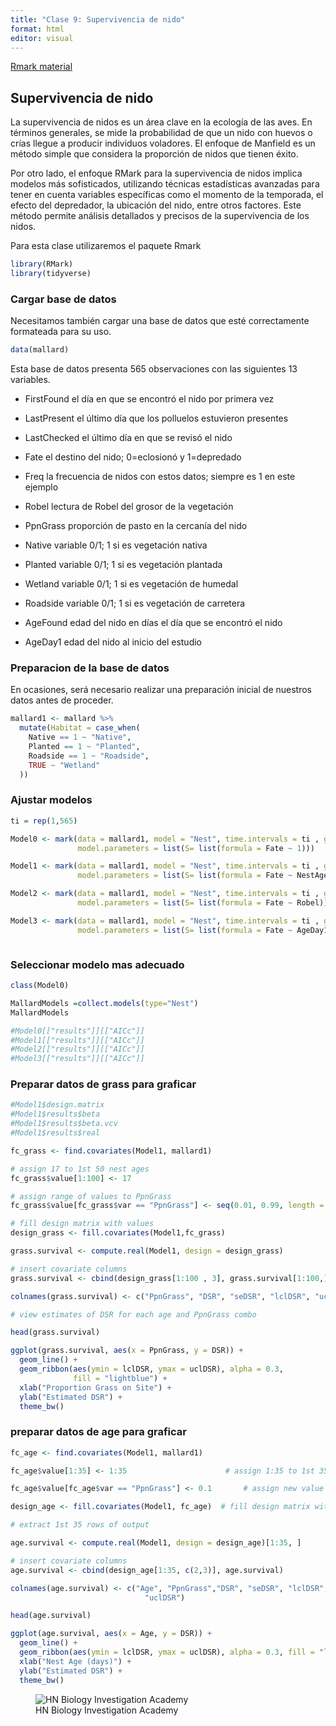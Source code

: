 ```yaml
---
title: "Clase 9: Supervivencia de nido"
format: html
editor: visual
---
```


[Rmark material](http://www.phidot.org/software/mark/docs/book/pdf/app_3.pdf)

## Supervivencia de nido

La supervivencia de nidos es un área clave en la ecología de las aves. En términos generales, se mide la probabilidad de que un nido con huevos o crías llegue a producir individuos voladores. El enfoque de Manfield es un método simple que considera la proporción de nidos que tienen éxito.

Por otro lado, el enfoque RMark para la supervivencia de nidos implica modelos más sofisticados, utilizando técnicas estadísticas avanzadas para tener en cuenta variables específicas como el momento de la temporada, el efecto del depredador, la ubicación del nido, entre otros factores. Este método permite análisis detallados y precisos de la supervivencia de los nidos.

Para esta clase utilizaremos el paquete Rmark

```r
library(RMark)
library(tidyverse)
```

::: panel-tabset
### Cargar base de datos

Necesitamos también cargar una base de datos que esté correctamente formateada para su uso.

```r
data(mallard)
```

Esta base de datos presenta 565 observaciones con las siguientes 13 variables.

-   FirstFound el día en que se encontró el nido por primera vez

-   LastPresent el último día que los polluelos estuvieron presentes

-   LastChecked el último día en que se revisó el nido

-   Fate el destino del nido; 0=eclosionó y 1=depredado

-   Freq la frecuencia de nidos con estos datos; siempre es 1 en este ejemplo

-   Robel lectura de Robel del grosor de la vegetación

-   PpnGrass proporción de pasto en la cercanía del nido

-   Native variable 0/1; 1 si es vegetación nativa

-   Planted variable 0/1; 1 si es vegetación plantada

-   Wetland variable 0/1; 1 si es vegetación de humedal

-   Roadside variable 0/1; 1 si es vegetación de carretera

-   AgeFound edad del nido en días el día que se encontró el nido

-   AgeDay1 edad del nido al inicio del estudio

### Preparacion de la base de datos

En ocasiones, será necesario realizar una preparación inicial de nuestros datos antes de proceder.

```r

mallard1 <- mallard %>%
  mutate(Habitat = case_when(
    Native == 1 ~ "Native",
    Planted == 1 ~ "Planted",
    Roadside == 1 ~ "Roadside",
    TRUE ~ "Wetland"
  ))

```

### Ajustar modelos

```r
ti = rep(1,565)

Model0 <- mark(data = mallard1, model = "Nest", time.intervals = ti , groups = "Habitat",
               model.parameters = list(S= list(formula = Fate ~ 1)))

Model1 <- mark(data = mallard1, model = "Nest", time.intervals = ti , groups = "Habitat",
               model.parameters = list(S= list(formula = Fate ~ NestAge + PpnGrass)))

Model2 <- mark(data = mallard1, model = "Nest", time.intervals = ti , groups = "Habitat",
               model.parameters = list(S= list(formula = Fate ~ Robel)))

Model3 <- mark(data = mallard1, model = "Nest", time.intervals = ti , groups = "Habitat", 
               model.parameters = list(S= list(formula = Fate ~ AgeDay1)))



```

### Seleccionar modelo mas adecuado

```r

class(Model0)

MallardModels =collect.models(type="Nest")
MallardModels

#Model0[["results"]][["AICc"]]
#Model1[["results"]][["AICc"]]
#Model2[["results"]][["AICc"]]
#Model3[["results"]][["AICc"]]

```

### Preparar datos de grass para graficar

```r
#Model1$design.matrix
#Model1$results$beta
#Model1$results$beta.vcv
#Model1$results$real

fc_grass <- find.covariates(Model1, mallard1)

# assign 17 to 1st 50 nest ages
fc_grass$value[1:100] <- 17  

# assign range of values to PpnGrass
fc_grass$value[fc_grass$var == "PpnGrass"] <- seq(0.01, 0.99, length = 100)

# fill design matrix with values
design_grass <- fill.covariates(Model1,fc_grass)

grass.survival <- compute.real(Model1, design = design_grass)

# insert covariate columns
grass.survival <- cbind(design_grass[1:100 , 3], grass.survival[1:100,])     

colnames(grass.survival) <- c("PpnGrass", "DSR", "seDSR", "lclDSR", "uclDSR")

# view estimates of DSR for each age and PpnGrass combo   

head(grass.survival)

ggplot(grass.survival, aes(x = PpnGrass, y = DSR)) +
  geom_line() +
  geom_ribbon(aes(ymin = lclDSR, ymax = uclDSR), alpha = 0.3,
              fill = "lightblue") +
  xlab("Proportion Grass on Site") +
  ylab("Estimated DSR") +
  theme_bw()
```

### preparar datos de age para graficar

```r
fc_age <- find.covariates(Model1, mallard1)

fc_age$value[1:35] <- 1:35                      # assign 1:35 to 1st 35 nest ages

fc_age$value[fc_age$var == "PpnGrass"] <- 0.1       # assign new value to PpnGrass

design_age <- fill.covariates(Model1, fc_age)  # fill design matrix with values

# extract 1st 35 rows of output

age.survival <- compute.real(Model1, design = design_age)[1:35, ]

# insert covariate columns
age.survival <- cbind(design_age[1:35, c(2,3)], age.survival)     

colnames(age.survival) <- c("Age", "PpnGrass","DSR", "seDSR", "lclDSR",
                              "uclDSR")

head(age.survival)

ggplot(age.survival, aes(x = Age, y = DSR)) +
  geom_line() +
  geom_ribbon(aes(ymin = lclDSR, ymax = uclDSR), alpha = 0.3, fill = "lightblue") +
  xlab("Nest Age (days)") +
  ylab("Estimated DSR") +
  theme_bw()
```
:::

![HN Biology Investigation Academy](HN%20Cursos%20publicidad/HN%20Biology%20Inv%20large.jpg)
